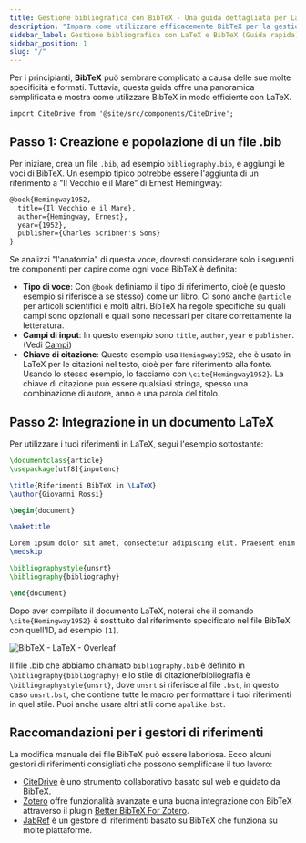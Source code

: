 ```yaml
---
title: Gestione bibliografica con BibTeX - Una guida dettagliata per LaTeX
description: "Impara come utilizzare efficacemente BibTeX per la gestione bibliografica con LaTeX, dalla creazione di un file .bib alla sua integrazione nel tuo documento LaTeX."
sidebar_label: Gestione bibliografica con LaTeX e BibTeX (Guida rapida)
sidebar_position: 1
slug: "/"
---
```


Per i principianti, **BibTeX** può sembrare complicato a causa delle sue molte specificità e formati. Tuttavia, questa guida offre una panoramica semplificata e mostra come utilizzare BibTeX in modo efficiente con LaTeX.


```mdx-code-block
import CiteDrive from '@site/src/components/CiteDrive';
```
<CiteDrive /> 

## Passo 1: Creazione e popolazione di un file .bib

Per iniziare, crea un file `.bib`, ad esempio `bibliography.bib`, e aggiungi le voci di BibTeX. Un esempio tipico potrebbe essere l'aggiunta di un riferimento a "Il Vecchio e il Mare" di Ernest Hemingway:

```latex
@book{Hemingway1952,
  title={Il Vecchio e il Mare},
  author={Hemingway, Ernest},
  year={1952},
  publisher={Charles Scribner's Sons}
}

```
Se analizzi "l'anatomia" di questa voce, dovresti considerare solo i seguenti tre componenti per capire come ogni voce BibTeX è definita:

- **Tipo di voce**: Con `@book` definiamo il tipo di riferimento, cioè (e questo esempio si riferisce a se stesso) come un libro. Ci sono anche `@article` per articoli scientifici e molti altri. BibTeX ha regole specifiche su quali campi sono opzionali e quali sono necessari per citare correttamente la letteratura.
- **Campi di input**: In questo esempio sono `title`, `author`, `year` e `publisher`. (Vedi [Campi](/fields))
- **Chiave di citazione**: Questo esempio usa `Hemingway1952`, che è usato in LaTeX per le citazioni nel testo, cioè per fare riferimento alla fonte. Usando lo stesso esempio, lo facciamo con `\cite{Hemingway1952}`. La chiave di citazione può essere qualsiasi stringa, spesso una combinazione di autore, anno e una parola del titolo.

## Passo 2: Integrazione in un documento LaTeX

Per utilizzare i tuoi riferimenti in LaTeX, segui l'esempio sottostante:


```latex
\documentclass{article}
\usepackage[utf8]{inputenc}

\title{Riferimenti BibTeX in \LaTeX}
\author{Giovanni Rossi}

\begin{document}

\maketitle

Lorem ipsum dolor sit amet, consectetur adipiscing elit. Praesent enim urna, dapibus et bibendum vel, consectetur et turpis. Cras a molestie nulla. \cite{Hemingway1952}
\medskip

\bibliographystyle{unsrt}
\bibliography{bibliography}

\end{document}


```

Dopo aver compilato il documento LaTeX, noterai che il comando `\cite{Hemingway1952}` è sostituito dal riferimento specificato nel file BibTeX con quell'ID, ad esempio `[1]`.

![BibTeX - LaTeX - Overleaf](@site/static/img/tutorial/LaTeX_Overleaf_BibTeX-Example.png)

Il file .bib che abbiamo chiamato `bibliography.bib` è definito in `\bibliography{bibliography}` e lo stile di citazione/bibliografia è `\bibliographystyle{unsrt}`, dove `unsrt` si riferisce al file `.bst`, in questo caso `unsrt.bst`, che contiene tutte le macro per formattare i tuoi riferimenti in quel stile. Puoi anche usare altri stili come `apalike.bst`.

## Raccomandazioni per i gestori di riferimenti

La modifica manuale dei file BibTeX può essere laboriosa. Ecco alcuni gestori di riferimenti consigliati che possono semplificare il tuo lavoro:

- [CiteDrive](https://www.citedrive.com/) è uno strumento collaborativo basato sul web e guidato da BibTeX.
- [Zotero](https://www.zotero.org/) offre funzionalità avanzate e una buona integrazione con BibTeX attraverso il plugin [Better BibTeX For Zotero](https://retorque.re/zotero-better-bibtex/).
- [JabRef](https://www.jabref.org/) è un gestore di riferimenti basato su BibTeX che funziona su molte piattaforme.